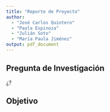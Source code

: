 ---
title: "Reporte de Proyecto"
author: 
  - "José Carlos Quintero" 
  - "Paola Espinoza" 
  - "Julián Soto"
  - "María Paula Jiménez"
output: pdf_document
---
## Pregunta de Investigación
¿?

## Objetivo
